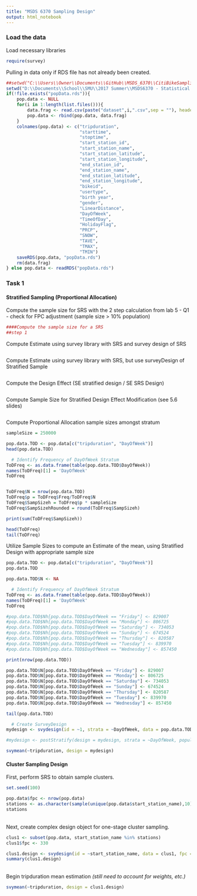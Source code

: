 ```yaml
---
title: "MSDS 6370 Sampling Design"
output: html_notebook
---
```


### Load the data

Load necessary libraries

```r
require(survey)
```

Pulling in data only if RDS file has not already been created.

```r
##setwd("C:\\Users\\Owner\\Documents\\GitHub\\MSDS_6370\\CitiBikeSampling\\Analysis\\Data")
setwd("D:\\Documents\\School\\SMU\\2017 Summer\\MSDS6370 - Statistical Sampling\\Project\\CitiBikeSampling\\Analysis\\Data")
if(!file.exists("popData.rds")){
    pop.data <- NULL
    for(i in 1:length(list.files())){
        data.frag <- read.csv(paste("dataset",i,".csv",sep = ""), header = FALSE)
        pop.data <- rbind(pop.data, data.frag)
    }
    colnames(pop.data) <- c("tripduration",
                            "starttime",
                            "stoptime",
                            "start_station_id",
                            "start_station_name",
                            "start_station_latitude",
                            "start_station_longitude",
                            "end_station_id",
                            "end_station_name",
                            "end_station_latitude",
                            "end_station_longitude",
                            "bikeid",
                            "usertype",
                            "birth year",
                            "gender",
                            "LinearDistance",
                            "DayOfWeek",
                            "TimeOfDay",
                            "HolidayFlag",
                            "PRCP",
                            "SNOW",
                            "TAVE",
                            "TMAX",
                            "TMIN")
    saveRDS(pop.data, "popData.rds")
    rm(data.frag)
} else pop.data <- readRDS("popData.rds")
```

### Task 1
#### Stratified Sampling (Proportional Allocation)


Compute the sample size for SRS with the 2 step calculation from lab 5 - Q1 - check for FPC adjustment (sample size > 10% population)
```r
####Compute the sample size for a SRS
##step 1


```

Compute Estimate using survey library with SRS and survey design of SRS 
```r


```

Compute Estimate using survey library with SRS, but use surveyDesign of Stratified Sample
```r


```

Compute the Design Effect (SE stratified design / SE SRS Design)
```r


```

Compute Sample Size for Stratified Design Effect Modification (see 5.6 slides)
```r


```


Compute Proportional Allocation sample sizes amongst stratum
```r

sampleSize = 250000

pop.data.TOD <- pop.data[c("tripduration", "DayOfWeek")]
head(pop.data.TOD)

  # Identify Frequency of DayOfWeek Stratum
ToDFreq <- as.data.frame(table(pop.data.TOD$DayOfWeek))
names(ToDFreq)[1] = 'DayOfWeek'
ToDFreq


ToDFreq$N = nrow(pop.data.TOD)
ToDFreq$p = ToDFreq$Freq/ToDFreq$N
ToDFreq$SampSizeh = ToDFreq$p * sampleSize
ToDFreq$SampSizehRounded = round(ToDFreq$SampSizeh)

print(sum(ToDFreq$SampSizeh))

head(ToDFreq)
tail(ToDFreq)


```

Utilize Sample Sizes to compute an Estimate of the mean, using Stratified Design with appropriate sample size
```r
  
pop.data.TOD <- pop.data[c("tripduration", "DayOfWeek")]
pop.data.TOD

pop.data.TOD$N <- NA

  # Identify Frequency of DayOfWeek Stratum
ToDFreq <- as.data.frame(table(pop.data.TOD$DayOfWeek))
names(ToDFreq)[1] = 'DayOfWeek'
ToDFreq

#pop.data.TOD$Nh[pop.data.TOD$DayOfWeek == "Friday"] <- 829007
#pop.data.TOD$Nh[pop.data.TOD$DayOfWeek == "Monday"] <- 806725
#pop.data.TOD$Nh[pop.data.TOD$DayOfWeek == "Saturday"] <- 734053
#pop.data.TOD$Nh[pop.data.TOD$DayOfWeek == "Sunday"] <- 674524
#pop.data.TOD$Nh[pop.data.TOD$DayOfWeek == "Thursday"] <- 820587
#pop.data.TOD$Nh[pop.data.TOD$DayOfWeek == "Tuesday"] <- 839970
#pop.data.TOD$Nh[pop.data.TOD$DayOfWeek == "Wednesday"] <- 857450

print(nrow(pop.data.TOD))

pop.data.TOD$N[pop.data.TOD$DayOfWeek == "Friday"] <- 829007
pop.data.TOD$N[pop.data.TOD$DayOfWeek == "Monday"] <- 806725
pop.data.TOD$N[pop.data.TOD$DayOfWeek == "Saturday"] <- 734053
pop.data.TOD$N[pop.data.TOD$DayOfWeek == "Sunday"] <- 674524
pop.data.TOD$N[pop.data.TOD$DayOfWeek == "Thursday"] <- 820587
pop.data.TOD$N[pop.data.TOD$DayOfWeek == "Tuesday"] <- 839970
pop.data.TOD$N[pop.data.TOD$DayOfWeek == "Wednesday"] <- 857450

tail(pop.data.TOD)

  # Create SurveyDesign
mydesign <- svydesign(id = ~1, strata = ~DayOfWeek, data = pop.data.TOD, fpc = ~N)

#mydesign <- postStratify(design = mydesign, strata = ~DayOfWeek, population = ToDFreq)

svymean(~tripduration, design = mydesign)
```


#### Cluster Sampling Design
First, perform SRS to obtain sample clusters.
```r
set.seed(100)

pop.data$fpc <- nrow(pop.data)
stations <- as.character(sample(unique(pop.data$start_station_name),10))
stations
```
<br>
Next, create complex design object for one-stage cluster sampling.
```r
clus1 <- subset(pop.data, start_station_name %in% stations)
clus1$fpc <- 330

clus1.design <- svydesign(id = ~start_station_name, data = clus1, fpc = ~fpc)
summary(clus1.design)
```
<br>
Begin tripduration mean estimation *(still need to account for weights, etc.)*
```r
svymean(~tripduration, design = clus1.design)
```


